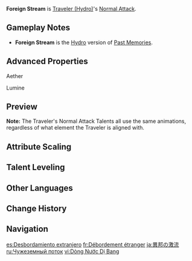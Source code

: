 {{Talent Infobox
|image         = Talent Foreign Stream.png
|character     = Traveler (Hydro)
|type          = Normal Attack
|info          = '''Normal Attack'''<br>Performs up to 5 rapid strikes.<br><br>'''Charged Attack'''<br>Consumes a certain amount of Stamina to unleash 2 rapid sword strikes.<br><br>'''Plunging Attack'''<br>Plunges from mid-air to strike the ground below, damaging opponents along the path and dealing [[AoE]] DMG upon impact.
|scale_att1    = ATK
|utility1      = 
}}
'''Foreign Stream''' is [[Traveler (Hydro)]]'s [[Normal Attack]].

==Gameplay Notes==
*'''Foreign Stream''' is the [[Hydro]] version of [[Past Memories]].

==Advanced Properties==
;Aether
{{Advanced Properties
|title   = Normal Attack 1-Hit
|gu      = 1U
|icdtag  = Normal Attack
|icdtype = 2.5s/3 Hits
|poise   = 41.4
|impulse = 3

|title2   = Normal Attack 2-Hit
|gu2      = 1U
|icdtag2  = Normal Attack
|icdtype2 = 2.5s/3 Hits
|poise2   = 43.2
|impulse2 = 3

|title3   = Normal Attack 3-Hit
|gu3      = 1U
|icdtag3  = Normal Attack
|icdtype3 = 2.5s/3 Hits
|poise3   = 53.1
|impulse3 = 3

|title4   = Normal Attack 4-Hit
|gu4      = 1U
|icdtag4  = Normal Attack
|icdtype4 = 2.5s/3 Hits
|poise4   = 57.6
|impulse4 = 3

|title5   = Normal Attack 5-Hit
|gu5      = 1U
|icdtag5  = Normal Attack
|icdtype5 = 2.5s/3 Hits
|poise5   = 70.2
|impulse5 = 6

|title6   = Charged Attack 1-Hit
|gu6      = 1U
|icdtag6  = Normal Attack
|icdtype6 = 2.5s/3 Hits
|poise6   = 50.6
|impulse6 = 2

|title7   = Charged Attack 2-Hit
|gu7      = 1U
|icdtag7  = Normal Attack
|icdtype7 = 2.5s/3 Hits
|poise7   = 50.6
|impulse7 = 6

|title8   = Plunging Attack Collision
|gu8      = 0U
|icdtag8  = none
|poise8   = 25
|impulse8 = 2

|title9   = Low Plunge
|gu9      = 1U
|icdtag9  = none
|poise9   = 100
|impulse9 = 4
|blunt9   = 1

|title10   = High Plunge
|gu10      = 1U
|icdtag10  = none
|poise10   = 150
|impulse10 = 7
|blunt10   = 1
}}

;Lumine
{{Advanced Properties
|title   = Normal Attack 1-Hit
|gu      = 1U
|icdtag  = Normal Attack
|icdtype = 2.5s/3 Hits
|poise   = 40.5
|impulse = 3

|title2   = Normal Attack 2-Hit
|gu2      = 1U
|icdtag2  = Normal Attack
|icdtype2 = 2.5s/3 Hits
|poise2   = 39.6
|impulse2 = 3

|title3   = Normal Attack 3-Hit
|gu3      = 1U
|icdtag3  = Normal Attack
|icdtype3 = 2.5s/3 Hits
|poise3   = 48.6
|impulse3 = 3

|title4   = Normal Attack 4-Hit
|gu4      = 1U
|icdtag4  = Normal Attack
|icdtype4 = 2.5s/3 Hits
|poise4   = 54
|impulse4 = 3

|title5   = Normal Attack 5-Hit
|gu5      = 1U
|icdtag5  = Normal Attack
|icdtype5 = 2.5s/3 Hits
|poise5   = 64.8
|impulse5 = 6

|title6   = Charged Attack 1-Hit
|gu6      = 1U
|icdtag6  = Normal Attack
|icdtype6 = 2.5s/3 Hits
|poise6   = 50.6
|impulse6 = 2

|title7   = Charged Attack 2-Hit
|gu7      = 1U
|icdtag7  = Normal Attack
|icdtype7 = 2.5s/3 Hits
|poise7   = 50.6
|impulse7 = 6

|title8   = Plunging Attack Collision
|gu8      = 0U
|icdtag8  = none
|poise8   = 25
|impulse8 = 2

|title9   = Low Plunge
|gu9      = 1U
|icdtag9  = none
|poise9   = 100
|impulse9 = 4
|blunt9   = 1

|title10   = High Plunge
|gu10      = 1U
|icdtag10  = none
|poise10   = 150
|impulse10 = 7
|blunt10   = 1
}}

==Preview==
'''Note:''' The Traveler's Normal Attack Talents all use the same animations, regardless of what element the Traveler is aligned with.
{{Preview
|file1=Aether Normal Preview
|caption1=Normal Attack (Aether)

|file2=Aether Charged Preview
|caption2=Charged Attack (Aether)

|file3=Aether Plunging Preview
|caption3=Plunging Attack (Aether)

|file4=Lumine Normal Preview
|caption4=Normal Attack (Lumine)

|file5=Lumine Charged Preview
|caption5=Charged Attack (Lumine)

|file6=Lumine Plunging Preview
|caption6=Plunging Attack (Lumine)
}}

==Attribute Scaling==
{{Past Memories}}

==Talent Leveling==
{{Talent Upgrade|Fontaine}}

==Other Languages==
{{Other Languages
|en      = Foreign Stream
|zhs     = 异邦激流
|zhs_rm  = Yìbāng Jīliú
|zht     = 異邦激流
|zht_rm  = Yìbāng Jīliú
|zh_tl   = Foreign Rapids
|ja      = 異邦の激流
|ja_rm   = Ihou no Gekiryuu
|ja_tl   = Turbulent Rapids of a Foreign Country
|ko      = {{tt|이방|異邦}}<->의 격류
|ko_tl   = Rapids of a Foreign Country
|es      = Desbordamiento extranjero
|es_tl   = Foreign Overflow
|fr      = Débordement étranger
|fr_tl   = Foreign Overflowing
|ru      = Чужеземный поток
|ru_tl   = Foreign Stream
|th      = Foreign Stream
|vi      = Dòng Nước Dị Bang
|vi_tl   = 
|de      = Stromschnellen aus der Fremde
|de_tl   = Rapids from the Outland
|id      = Foreign Stream
|pt      = Corrente Estrangeira
|pt_tl   = 
|tr      = Yabancı Akıntılar
|tr_tl   = Foreign Currents
|it      = Idrocorrente straniera
|it_tl   = Foreign Hydrocurrent
}}

==Change History==
{{Change History|4.0}}

==Navigation==
{{Talent Navbox|Traveler (Hydro)}}

[[es:Desbordamiento extranjero]]
[[fr:Débordement étranger]]
[[ja:異邦の激流]]
[[ru:Чужеземный поток]]
[[vi:Dòng Nước Dị Bang]]